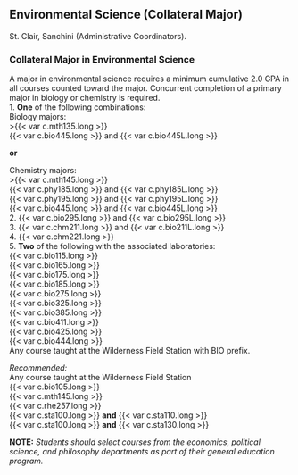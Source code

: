 ## Environmental Science (Collateral Major) {#sec-environmental-science}
St. Clair, Sanchini (Administrative Coordinators).

### Collateral Major in Environmental Science
A major in environmental science requires a minimum cumulative 2.0 GPA in all courses counted toward the major. 
Concurrent completion of a primary major in biology or chemistry is required.  
1. **One** of the following combinations:  
Biology majors:  
>{{< var c.mth135.long >}}    
{{< var c.bio445.long >}} and {{< var c.bio445L.long >}}  
	
**or**  

Chemistry majors:  
>{{< var c.mth145.long >}}    	
{{< var c.phy185.long >}} and {{< var c.phy185L.long >}}    
{{< var c.phy195.long >}} and {{< var c.phy195L.long >}}    
{{< var c.bio445.long >}} and {{< var c.bio445L.long >}}    
2. {{< var c.bio295.long >}} and {{< var c.bio295L.long >}}  
3. {{< var c.chm211.long >}} and {{< var c.bio211L.long >}}  
4. {{< var c.chm221.long >}}  
5. **Two** of the following with the associated laboratories:  
	{{< var c.bio115.long >}}  
	{{< var c.bio165.long >}}  
	{{< var c.bio175.long >}}  
	{{< var c.bio185.long >}}  
	{{< var c.bio275.long >}}  
	{{< var c.bio325.long >}}  
	{{< var c.bio385.long >}}  
	{{< var c.bio411.long >}}  
	{{< var c.bio425.long >}}  
	{{< var c.bio444.long >}}  
Any course taught at the Wilderness Field Station with BIO prefix.

*Recommended:*  
Any course taught at the Wilderness Field Station  
	{{< var c.bio105.long >}}  
	{{< var c.mth145.long >}}  
	{{< var c.rhe257.long >}}  
	{{< var c.sta100.long >}} **and** {{< var c.sta110.long >}}  
	{{< var c.sta100.long >}} **and** {{< var c.sta130.long >}}  

**NOTE:**  *Students should select courses from the economics, political science, and philosophy departments as part of their general education program.*





